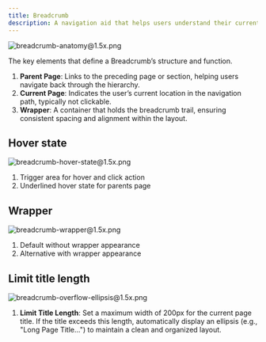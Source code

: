 ```yaml
---
title: Breadcrumb
description: A navigation aid that helps users understand their current location within a website or application and allows them to easily navigate back to previous levels.
---
```


![breadcrumb-anatomy@1.5x.png](/design/breadcrumb-anatomy1.5x.png)

The key elements that define a Breadcrumb’s structure and function.

1. **Parent Page**: Links to the preceding page or section, helping users navigate back through the hierarchy.
2. **Current Page**: Indicates the user’s current location in the navigation path, typically not clickable.
3. **Wrapper**: A container that holds the breadcrumb trail, ensuring consistent spacing and alignment within the layout.

## Hover state

![breadcrumb-hover-state@1.5x.png](/design/breadcrumb-hover-state1.5x.png)

1. Trigger area for hover and click action
2. Underlined hover state for parents page

## Wrapper

![breadcrumb-wrapper@1.5x.png](/design/breadcrumb-wrapper1.5x.png)

1. Default without wrapper appearance
2. Alternative with wrapper appearance

## Limit title length

![breadcrumb-overflow-ellipsis@1.5x.png](/design/breadcrumb-overflow-ellipsis1.5x.png)

1. **Limit Title Length**: Set a maximum width of 200px for the current page title. If the title exceeds this length, automatically display an ellipsis (e.g., "Long Page Title...") to maintain a clean and organized layout.

